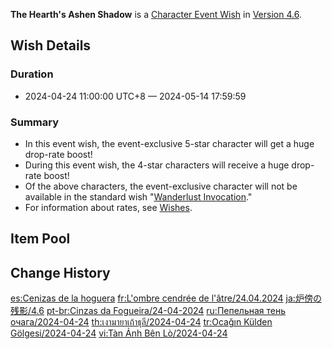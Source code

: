 {{Wish
|name              = The Hearth's Ashen Shadow 2024-04-24
|image             = The Hearth's Ashen Shadow 2024-04-24.png
|type              = Character Event
|duration          = event
|time_start        = 2024-04-24 11:00:00
|time_start_offset = GMT+8
|time_end          = 2024-05-14 17:59:59
|link              = https://genshin.hoyoverse.com/en/news/detail/123336
|preceding         = Decree of the Deeps/2024-04-02
|preceding2        = Leaves in the Wind/2024-04-02
|succeeding        = From Ashes Reborn/2024-05-14
|succeeding2       = Immaculate Pulse/2024-05-14
|alongside         = Conjuring Chiaroscuro/2024-04-24
|alongside2        = Epitome Invocation/2024-04-24
|testrun           = 2024-04-24
}}
'''The Hearth's Ashen Shadow''' is a [[Character Event Wish]] in [[Version 4.6]].

==Wish Details==
===Duration===
* 2024-04-24 11:00:00 UTC+8 &mdash; 2024-05-14 17:59:59

===Summary===
* In this event wish, the event-exclusive 5-star character {{Wish Item|Arlecchino}} will get a huge drop-rate boost!
* During this event wish, the 4-star characters {{Wish Item|Freminet;Lynette;Xiangling}} will receive a huge drop-rate boost!
* Of the above characters, the event-exclusive character will not be available in the standard wish "[[Wanderlust Invocation]]."
* For information about rates, see [[Wish]]es.

==Item Pool==
{{Wish Pool
|character_5_F = Arlecchino
|character_4_F = Freminet;Lynette;Xiangling
|character_5   = Dehya; Diluc; Jean; Keqing; Mona; Qiqi; Tighnari
|character_4   = Barbara; Beidou; Bennett; Candace; Charlotte; Chevreuse; Chongyun; Collei; Diona; Dori; Faruzan; Fischl; Gaming; Gorou; Kaveh; Kirara; Kujou Sara; Kuki Shinobu; Layla; Mika; Ningguang; Noelle; Razor; Rosaria; Sayu; Shikanoin Heizou; Sucrose; Thoma; Xingqiu; Xinyan; Yanfei; Yaoyao; Yun Jin
|weapon_4      = Dragon's Bane; Eye of Perception; Favonius Codex; Favonius Greatsword; Favonius Lance; Favonius Sword; Favonius Warbow; Lion's Roar; Rainslasher; Rust; Sacrificial Bow; Sacrificial Fragments; Sacrificial Greatsword; Sacrificial Sword; The Bell; The Flute; The Stringless; The Widsith
|weapon_3      = Black Tassel; Bloodtainted Greatsword; Cool Steel; Debate Club; Emerald Orb; Ferrous Shadow; Harbinger of Dawn; Magic Guide; Raven Bow; Sharpshooter's Oath; Skyrider Sword; Slingshot; Thrilling Tales of Dragon Slayers
}}

==Change History==
{{Change History|4.6}}

[[es:Cenizas de la hoguera]]
[[fr:L'ombre cendrée de l'âtre/24.04.2024]]
[[ja:炉傍の残影/4.6]]
[[pt-br:Cinzas da Fogueira/24-04-2024]]
[[ru:Пепельная тень очага/2024-04-24]]
[[th:เงามายาเถ้าธุลี/2024-04-24]]
[[tr:Ocağın Külden Gölgesi/2024-04-24]]
[[vi:Tàn Ảnh Bên Lò/2024-04-24]]